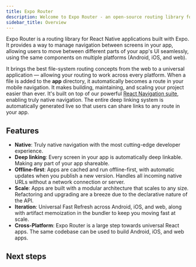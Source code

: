 ```yaml
---
title: Expo Router
description: Welcome to Expo Router - an open-source routing library for Universal React Native applications built with Expo.
sidebar_title: Overview
---
```



Expo Router is a routing library for React Native applications built with Expo. It provides a way to manage navigation between screens in your app, allowing users to move between different parts of your app's UI seamlessly, using the same components on multiple platforms (Android, iOS, and web).

It brings the best file-system routing concepts from the web to a universal application &mdash; allowing your routing to work across every platform. When a file is added to the **app** directory, it automatically becomes a route in your mobile navigation. It makes building, maintaining, and scaling your project easier than ever. It's built on top of our powerful [React Navigation suite](https://reactnavigation.org/), enabling truly native navigation. The entire deep linking system is automatically generated live so that users can share links to any route in your app.

<BoxLink
  title="Quick start"
  Icon={Rocket02Icon}
  description="Learn how to quickly get started using Expo Router."
  href="/router/installation/#quick-start"
/>
<BoxLink
  title="Manual installation"
  Icon={BookOpen02Icon}
  description="Detailed instructions on how to get started and add Expo Router to your existing app."
  href="/router/installation/#manual-setup"
/>
<BoxLink
  title="Example app"
  Icon={GithubIcon}
  description="See the source code for the example app on GitHub."
  href="https://github.com/expo/examples/tree/master/with-router"
/>

## Features

- **Native**: Truly native navigation with the most cutting-edge developer experience.
- **Deep linking**: Every screen in your app is automatically deep linkable. Making any part of your app shareable.
- **Offline-first**: Apps are cached and run offline-first, with automatic updates when you publish a new version. Handles all incoming native URLs without a network connection or server.
- **Scale**: Apps are built with a modular architecture that scales to any size. Refactoring and upgrading are a breeze due to the declarative nature of the API.
- **Iteration**: Universal Fast Refresh across Android, iOS, and web, along with artifact memoization in the bundler to keep you moving fast at scale.
- **Cross-Platform**: Expo Router is a large step towards universal React apps. The same codebase can be used to build Android, iOS, and web apps.

## Next steps

<BoxLink
  title="Routing"
  Icon={GithubIcon}
  description="Learn how to create pages."
  href="https://docs.expo.dev/router/routing/pages/"
/>
<BoxLink
  title="Layouts"
  Icon={GithubIcon}
  description="See the source code for example app on GitHub."
  href="https://docs.expo.dev/router/layouts/"
/>
<BoxLink
  title="Styling"
  Icon={GithubIcon}
  description="See the source code for example app on GitHub."
  href="https://docs.expo.dev/router/styling/"
/>
<BoxLink
  title="Assets"
  Icon={GithubIcon}
  description="See the source code for example app on GitHub."
  href="https://docs.expo.dev/router/assets/"
/>
<BoxLink
  title="Troubleshooting"
  Icon={GithubIcon}
  description="See the source code for example app on GitHub."
  href="https://docs.expo.dev/router/troubleshooting/"
/>
<BoxLink
  title="GitHub"
  Icon={GithubIcon}
  description="See the source code, start a discussion or create an issue."
  href="https://github.com/expo/expo-router"
/>
